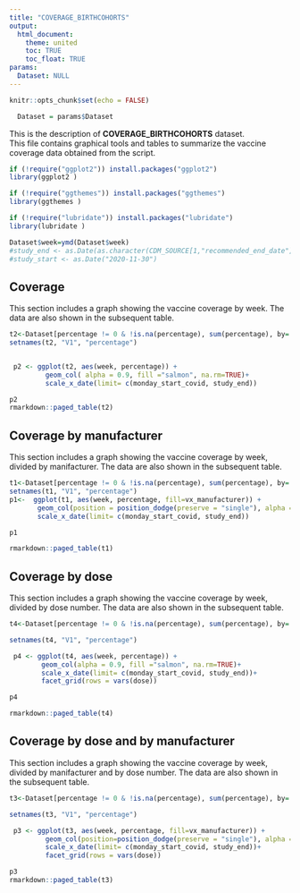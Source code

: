 ```yaml
---
title: "COVERAGE_BIRTHCOHORTS"
output: 
  html_document:
    theme: united
    toc: TRUE
    toc_float: TRUE
params:
  Dataset: NULL
---
```



```r
knitr::opts_chunk$set(echo = FALSE)
```

```r
  Dataset = params$Dataset
```

This is the description of **COVERAGE_BIRTHCOHORTS** dataset.
<br>
This file contains graphical tools and tables to summarize the vaccine coverage data obtained from the script. 

```r
if (!require("ggplot2")) install.packages("ggplot2")
library(ggplot2 )

if (!require("ggthemes")) install.packages("ggthemes")
library(ggthemes )

if (!require("lubridate")) install.packages("lubridate")
library(lubridate )

Dataset$week=ymd(Dataset$week)
#study_end <- as.Date(as.character(CDM_SOURCE[1,"recommended_end_date"]), date_format)
#study_start <- as.Date("2020-11-30")

```

## Coverage

This section includes a graph showing the vaccine coverage by week. 
The data are also shown in the subsequent table. 

```r
t2<-Dataset[percentage != 0 & !is.na(percentage), sum(percentage), by= week]
setnames(t2, "V1", "percentage")


 p2 <- ggplot(t2, aes(week, percentage)) +   
         geom_col( alpha = 0.9, fill ="salmon", na.rm=TRUE)+
         scale_x_date(limit= c(monday_start_covid, study_end))

p2
rmarkdown::paged_table(t2)
```

## Coverage by manufacturer

This section includes a graph showing the vaccine coverage by week, divided by manifacturer. 
The data are also shown in the subsequent table. 

```r
t1<-Dataset[percentage != 0 & !is.na(percentage), sum(percentage), by= .(week, vx_manufacturer)]
setnames(t1, "V1", "percentage")
p1<-  ggplot(t1, aes(week, percentage, fill=vx_manufacturer)) +   
       geom_col(position = position_dodge(preserve = "single"), alpha = 0.9, na.rm=TRUE)+
       scale_x_date(limit= c(monday_start_covid, study_end))

p1

rmarkdown::paged_table(t1)
```


## Coverage by dose

This section includes a graph showing the vaccine coverage by week, divided by dose number. 
The data are also shown in the subsequent table.

```r

t4<-Dataset[percentage != 0 & !is.na(percentage), sum(percentage), by= .(week, dose)]

setnames(t4, "V1", "percentage")

 p4 <- ggplot(t4, aes(week, percentage)) +   
        geom_col(alpha = 0.9, fill ="salmon", na.rm=TRUE)+
        scale_x_date(limit= c(monday_start_covid, study_end))+
        facet_grid(rows = vars(dose)) 

p4

rmarkdown::paged_table(t4)

```

## Coverage by dose and by manufacturer

This section includes a graph showing the vaccine coverage by week, divided by manifacturer and by dose number. 
The data are also shown in the subsequent table.
```r
 
t3<-Dataset[percentage != 0 & !is.na(percentage), sum(percentage), by= .(week, vx_manufacturer, dose)]

setnames(t3, "V1", "percentage")

 p3 <- ggplot(t3, aes(week, percentage, fill=vx_manufacturer)) +   
         geom_col(position=position_dodge(preserve = "single"), alpha = 0.9, na.rm=TRUE)+
         scale_x_date(limit= c(monday_start_covid, study_end))+
         facet_grid(rows = vars(dose))

p3
rmarkdown::paged_table(t3)
```
